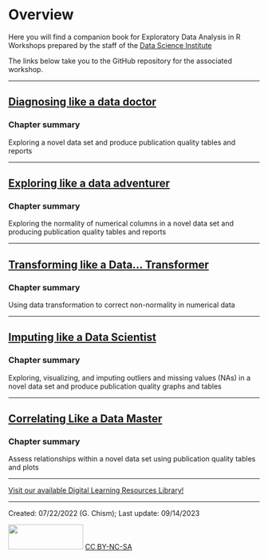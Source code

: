 # Overview {.unnumbered}

Here you will find a companion book for Exploratory Data Analysis in R Workshops prepared by the staff of the [Data Science Institute](https://datascience.arizona.edu/)

The links below take you to the GitHub repository for the associated workshop.

------------------------------------------------------------------------

## [Diagnosing like a data doctor](https://github.com/Gchism94/EDA_In_R_Book/tree/main/Workshops/Fall2022/EDA_In_R_Fall1)

### Chapter summary

Exploring a novel data set and produce publication quality tables and reports

------------------------------------------------------------------------

## [Exploring like a data adventurer](https://github.com/Gchism94/EDA_In_R_Book/tree/main/Workshops/Fall2022/EDA_In_R_Fall2)

### Chapter summary

Exploring the normality of numerical columns in a novel data set and producing publication quality tables and reports

------------------------------------------------------------------------

## [Transforming like a Data... Transformer](https://github.com/Gchism94/EDA_In_R_Book/tree/main/Workshops/Fall2022/EDA_In_R_Fall3)

### Chapter summary

Using data transformation to correct non-normality in numerical data

------------------------------------------------------------------------

## [Imputing like a Data Scientist](https://github.com/Gchism94/EDA_In_R_Book/tree/main/Workshops/Fall2022/EDA_In_R_Fall4)

### Chapter summary

Exploring, visualizing, and imputing outliers and missing values (NAs) in a novel data set and produce publication quality graphs and tables

------------------------------------------------------------------------

## [Correlating Like a Data Master](https://github.com/Gchism94/EDA_In_R_Book/tree/main/Workshops/Fall2022/EDA_In_R_Fall5)

### Chapter summary

Assess relationships within a novel data set using publication quality tables and plots

------------------------------------------------------------------------

[Visit our available Digital Learning Resources Library!](https://github.com/ua-data7/LearningResources/wiki)

------------------------------------------------------------------------

Created: 07/22/2022 (G. Chism); Last update: 09/14/2023

<img src="https://upload.wikimedia.org/wikipedia/commons/thumb/4/4b/CC_BY-NC-SA.svg/800px-CC_BY-NC-SA.svg.png?20181117113353" width="150" height="50"/> [CC BY-NC-SA](https://creativecommons.org/licenses/by-nc-sa/4.0/)

